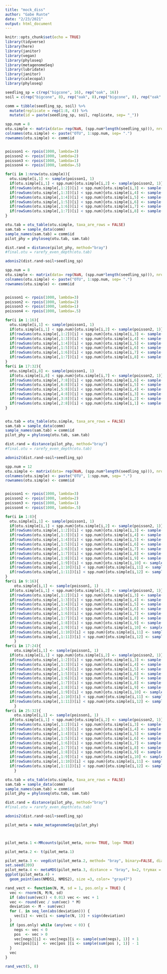 ```yaml
---
title: "mock_diss"
author: "Gabe Runte"
date: "2/23/2021"
output: html_document
---
```


```r
knitr::opts_chunk$set(echo = TRUE)
library(tidyverse)
library(here)
library(janitor)
library(vegan)
library(phyloseq)
library(metagenomeSeq)
library(lubridate)
library(janitor)
library(calecopal)
library(phyloseq)
```

```r
seedling_sp = c(rep("bigcone", 16), rep("oak", 16))
soil = c(rep("bigcone", 8), rep("oak", 8),rep("bigcone", 8), rep("oak", 8))

comm = tibble(seedling_sp, soil) %>% 
  mutate(replicate = rep(1:8, 4)) %>% 
  mutate(id = paste(seedling_sp, soil, replicate, sep= "_"))
```

```r
spp.num = 8
otu.simple <- matrix(data= rep(NaN, (spp.num*length(seedling_sp))), nrow = length(seedling_sp), ncol = spp.num)
colnames(otu.simple) <- paste("OTU", 1:spp.num, sep= ".")
rownames(otu.simple) <- comm$id


poisson1 <- rpois(1000, lambda=3)
poisson2 <- rpois(1000, lambda=2)
poisson3 <- rpois(1000, lambda=1)
poisson4 <- rpois(1000, lambda=.5)

for(i in 1:nrow(otu.simple)){
  otu.simple[i,1] <- sample(poisson1, 1)
  if(otu.simple[i,1] < spp.num){otu.simple[i,2] <- sample(poisson2, 1)} else{otu.simple[i,2] <-0}
  if(rowSums(otu.simple[,1:2])[i] < spp.num){otu.simple[i,3] <- sample(poisson3, 1)} else{otu.simple[i,3] <-0}
  if(rowSums(otu.simple[,1:3])[i] < spp.num){otu.simple[i,4] <- sample(poisson4, 1)} else{otu.simple[i,4] <-0}
  if(rowSums(otu.simple[,1:4])[i] < spp.num){otu.simple[i,5] <- sample(poisson4, 1)} else{otu.simple[i,5] <-0}
  if(rowSums(otu.simple[,1:5])[i] < spp.num){otu.simple[i,6] <- sample(poisson4, 1)} else{otu.simple[i,6] <-0}
  if(rowSums(otu.simple[,1:6])[i] < spp.num){otu.simple[i,7] <- sample(poisson4, 1)} else{otu.simple[i,7] <-0}
  if(rowSums(otu.simple[,1:7])[i] < spp.num){otu.simple[i,8] <- sample(poisson4, 1)} else{otu.simple[i,8] <-0}
}

otu.tab = otu_table(otu.simple, taxa_are_rows = FALSE)
sam.tab = sample_data(comm)
sample_names(sam.tab) = comm$id
pilot_phy = phyloseq(otu.tab, sam.tab)

dist.rand = distance(pilot_phy, method="bray")
#final.otu = rarefy_even_depth(otu.tab)

adonis2(dist.rand~soil+seedling_sp)
```

```r
spp.num = 8
otu.simple <- matrix(data= rep(NaN, (spp.num*length(seedling_sp))), nrow = length(seedling_sp), ncol = spp.num)
colnames(otu.simple) <- paste("OTU", 1:spp.num, sep= ".")
rownames(otu.simple) <- comm$id


poisson1 <- rpois(1000, lambda=3)
poisson2 <- rpois(1000, lambda=2)
poisson3 <- rpois(1000, lambda=1)
poisson4 <- rpois(1000, lambda=.5)

for(i in 1:16){
  otu.simple[i,1] <- sample(poisson1, 1)
  if(otu.simple[i,1] < spp.num){otu.simple[i,2] <- sample(poisson2, 1)} else{otu.simple[i,2] <-0}
  if(rowSums(otu.simple[,1:2])[i] < spp.num){otu.simple[i,3] <- sample(poisson3, 1)} else{otu.simple[i,3] <-0}
  if(rowSums(otu.simple[,1:3])[i] < spp.num){otu.simple[i,4] <- sample(poisson4, 1)} else{otu.simple[i,4] <-0}
  if(rowSums(otu.simple[,1:4])[i] < spp.num){otu.simple[i,5] <- sample(poisson4, 1)} else{otu.simple[i,5] <-0}
  if(rowSums(otu.simple[,1:5])[i] < spp.num){otu.simple[i,6] <- sample(poisson4, 1)} else{otu.simple[i,6] <-0}
  if(rowSums(otu.simple[,1:6])[i] < spp.num){otu.simple[i,7] <- sample(poisson4, 1)} else{otu.simple[i,7] <-0}
  if(rowSums(otu.simple[,1:7])[i] < spp.num){otu.simple[i,8] <- sample(poisson4, 1)} else{otu.simple[i,8] <-0}
}
for(i in 17:32){
  otu.simple[i,8] <- sample(poisson1, 1)
  if(otu.simple[i,8] < spp.num){otu.simple[i,7] <- sample(poisson2, 1)} else{otu.simple[i,7] <-0}
  if(rowSums(otu.simple[,7:8])[i] < spp.num){otu.simple[i,6] <- sample(poisson3, 1)} else{otu.simple[i,6] <-0}
  if(rowSums(otu.simple[,6:8])[i] < spp.num){otu.simple[i,5] <- sample(poisson4, 1)} else{otu.simple[i,5] <-0}
  if(rowSums(otu.simple[,5:8])[i] < spp.num){otu.simple[i,4] <- sample(poisson4, 1)} else{otu.simple[i,4] <-0}
  if(rowSums(otu.simple[,4:8])[i] < spp.num){otu.simple[i,3] <- sample(poisson4, 1)} else{otu.simple[i,3] <-0}
  if(rowSums(otu.simple[,3:8])[i] < spp.num){otu.simple[i,2] <- sample(poisson4, 1)} else{otu.simple[i,2] <-0}
  if(rowSums(otu.simple[,2:8])[i] < spp.num){otu.simple[i,1] <- sample(poisson4, 1)} else{otu.simple[i,1] <-0}
}


otu.tab = otu_table(otu.simple, taxa_are_rows = FALSE)
sam.tab = sample_data(comm)
sample_names(sam.tab) = comm$id
pilot_phy = phyloseq(otu.tab, sam.tab)

dist.rand = distance(pilot_phy, method="bray")
#final.otu = rarefy_even_depth(otu.tab)

adonis2(dist.rand~soil+seedling_sp)
```



```r
spp.num = 12
otu.simple <- matrix(data= rep(NaN, (spp.num*length(seedling_sp))), nrow = length(seedling_sp), ncol = spp.num)
colnames(otu.simple) <- paste("OTU", 1:spp.num, sep= ".")
rownames(otu.simple) <- comm$id


poisson1 <- rpois(1000, lambda=3)
poisson2 <- rpois(1000, lambda=2)
poisson3 <- rpois(1000, lambda=1)
poisson4 <- rpois(1000, lambda=.5)

for(i in 1:8){
  otu.simple[i,1] <- sample(poisson1, 1)
  if(otu.simple[i,1] < spp.num){otu.simple[i,2] <- sample(poisson2, 1)} else{otu.simple[i,2] <-0}
  if(rowSums(otu.simple[,1:2])[i] < spp.num){otu.simple[i,3] <- sample(poisson3, 1)} else{otu.simple[i,3] <-0}
  if(rowSums(otu.simple[,1:3])[i] < spp.num){otu.simple[i,4] <- sample(poisson4, 1)} else{otu.simple[i,4] <-0}
  if(rowSums(otu.simple[,1:4])[i] < spp.num){otu.simple[i,5] <- sample(poisson4, 1)} else{otu.simple[i,5] <-0}
  if(rowSums(otu.simple[,1:5])[i] < spp.num){otu.simple[i,6] <- sample(poisson4, 1)} else{otu.simple[i,6] <-0}
  if(rowSums(otu.simple[,1:6])[i] < spp.num){otu.simple[i,7] <- sample(poisson4, 1)} else{otu.simple[i,7] <-0}
  if(rowSums(otu.simple[,1:7])[i] < spp.num){otu.simple[i,8] <- sample(poisson4, 1)} else{otu.simple[i,8] <-0}
  if(rowSums(otu.simple[,1:8])[i] < spp.num){otu.simple[i,9] <- sample(poisson4, 1)} else{otu.simple[i,9] <-0}
  if(rowSums(otu.simple[,1:9])[i] < spp.num){otu.simple[i,10] <- sample(poisson4, 1)} else{otu.simple[i,10] <-0}
  if(rowSums(otu.simple[,1:10])[i] < spp.num){otu.simple[i,11] <- sample(poisson4, 1)} else{otu.simple[i,11] <-0}
  if(rowSums(otu.simple[,1:11])[i] < spp.num){otu.simple[i,12] <- sample(poisson4, 1)} else{otu.simple[i,12] <-0}
}
for(i in 9:16){
    otu.simple[i,1] <- sample(poisson1, 1)
  if(otu.simple[i,1] < spp.num){otu.simple[i,2] <- sample(poisson2, 1)} else{otu.simple[i,2] <-0}
  if(rowSums(otu.simple[,1:2])[i] < spp.num){otu.simple[i,3] <- sample(poisson3, 1)} else{otu.simple[i,3] <-0}
  if(rowSums(otu.simple[,1:3])[i] < spp.num){otu.simple[i,4] <- sample(poisson4, 1)} else{otu.simple[i,4] <-0}
  if(rowSums(otu.simple[,1:4])[i] < spp.num){otu.simple[i,5] <- sample(poisson4, 1)} else{otu.simple[i,5] <-0}
  if(rowSums(otu.simple[,1:5])[i] < spp.num){otu.simple[i,6] <- sample(poisson4, 1)} else{otu.simple[i,6] <-0}
  if(rowSums(otu.simple[,1:6])[i] < spp.num){otu.simple[i,7] <- sample(poisson4, 1)} else{otu.simple[i,7] <-0}
  if(rowSums(otu.simple[,1:7])[i] < spp.num){otu.simple[i,8] <- sample(poisson4, 1)} else{otu.simple[i,8] <-0}
  if(rowSums(otu.simple[,1:8])[i] < spp.num){otu.simple[i,9] <- sample(poisson4, 1)} else{otu.simple[i,9] <-0}
  if(rowSums(otu.simple[,1:9])[i] < spp.num){otu.simple[i,10] <- sample(poisson4, 1)} else{otu.simple[i,10] <-0}
  if(rowSums(otu.simple[,1:10])[i] < spp.num){otu.simple[i,11] <- sample(poisson4, 1)} else{otu.simple[i,11] <-0}
  if(rowSums(otu.simple[,1:11])[i] < spp.num){otu.simple[i,12] <- sample(poisson4, 1)} else{otu.simple[i,12] <-0}
    }
for(i in 17:24){
    otu.simple[i,1] <- sample(poisson1, 1)
  if(otu.simple[i,1] < spp.num){otu.simple[i,2] <- sample(poisson2, 1)} else{otu.simple[i,2] <-0}
  if(rowSums(otu.simple[,1:2])[i] < spp.num){otu.simple[i,3] <- sample(poisson3, 1)} else{otu.simple[i,3] <-0}
  if(rowSums(otu.simple[,1:3])[i] < spp.num){otu.simple[i,4] <- sample(poisson4, 1)} else{otu.simple[i,4] <-0}
  if(rowSums(otu.simple[,1:4])[i] < spp.num){otu.simple[i,5] <- sample(poisson4, 1)} else{otu.simple[i,5] <-0}
  if(rowSums(otu.simple[,1:5])[i] < spp.num){otu.simple[i,6] <- sample(poisson4, 1)} else{otu.simple[i,6] <-0}
  if(rowSums(otu.simple[,1:6])[i] < spp.num){otu.simple[i,7] <- sample(poisson4, 1)} else{otu.simple[i,7] <-0}
  if(rowSums(otu.simple[,1:7])[i] < spp.num){otu.simple[i,8] <- sample(poisson4, 1)} else{otu.simple[i,8] <-0}
  if(rowSums(otu.simple[,1:8])[i] < spp.num){otu.simple[i,9] <- sample(poisson4, 1)} else{otu.simple[i,9] <-0}
  if(rowSums(otu.simple[,1:9])[i] < spp.num){otu.simple[i,10] <- sample(poisson4, 1)} else{otu.simple[i,10] <-0}
  if(rowSums(otu.simple[,1:10])[i] < spp.num){otu.simple[i,11] <- sample(poisson4, 1)} else{otu.simple[i,11] <-0}
  if(rowSums(otu.simple[,1:11])[i] < spp.num){otu.simple[i,12] <- sample(poisson4, 1)} else{otu.simple[i,12] <-0}
    }
for(i in 25:32){
    otu.simple[i,1] <- sample(poisson1, 1)
  if(otu.simple[i,1] < spp.num){otu.simple[i,2] <- sample(poisson2, 1)} else{otu.simple[i,2] <-0}
  if(rowSums(otu.simple[,1:2])[i] < spp.num){otu.simple[i,3] <- sample(poisson3, 1)} else{otu.simple[i,3] <-0}
  if(rowSums(otu.simple[,1:3])[i] < spp.num){otu.simple[i,4] <- sample(poisson4, 1)} else{otu.simple[i,4] <-0}
  if(rowSums(otu.simple[,1:4])[i] < spp.num){otu.simple[i,5] <- sample(poisson4, 1)} else{otu.simple[i,5] <-0}
  if(rowSums(otu.simple[,1:5])[i] < spp.num){otu.simple[i,6] <- sample(poisson4, 1)} else{otu.simple[i,6] <-0}
  if(rowSums(otu.simple[,1:6])[i] < spp.num){otu.simple[i,7] <- sample(poisson4, 1)} else{otu.simple[i,7] <-0}
  if(rowSums(otu.simple[,1:7])[i] < spp.num){otu.simple[i,8] <- sample(poisson4, 1)} else{otu.simple[i,8] <-0}
  if(rowSums(otu.simple[,1:8])[i] < spp.num){otu.simple[i,9] <- sample(poisson4, 1)} else{otu.simple[i,9] <-0}
  if(rowSums(otu.simple[,1:9])[i] < spp.num){otu.simple[i,10] <- sample(poisson4, 1)} else{otu.simple[i,10] <-0}
  if(rowSums(otu.simple[,1:10])[i] < spp.num){otu.simple[i,11] <- sample(poisson4, 1)} else{otu.simple[i,11] <-0}
  if(rowSums(otu.simple[,1:11])[i] < spp.num){otu.simple[i,12] <- sample(poisson4, 1)} else{otu.simple[i,12] <-0}
    }

otu.tab = otu_table(otu.simple, taxa_are_rows = FALSE)
sam.tab = sample_data(comm)
sample_names(sam.tab) = comm$id
pilot_phy = phyloseq(otu.tab, sam.tab)

dist.rand = distance(pilot_phy, method="bray")
#final.otu = rarefy_even_depth(otu.tab)

adonis2(dist.rand~soil+seedling_sp)

pilot_meta = make_metagenomeSeq(pilot_phy)



pilot_meta.1 <-MRcounts(pilot_meta, norm= TRUE, log= TRUE)

pilot_meta.2 <- t(pilot_meta.1)

pilot_meta.3 <- vegdist(pilot_meta.2, method= "bray", binary=FALSE, diag=TRUE, upper=TRUE)
set.seed(209)
pilot_meta.4 <- metaMDS(pilot_meta.3, distance = "bray", k=2, trymax = 1000)
ggplot(pilot_meta.4) +
  geom_point(aes(NMDS1, NMDS2), size =3, color= "gray47")

```

```r
rand_vect <- function(N, M, sd = 1, pos.only = TRUE) {
  vec <- rnorm(N, M/N, sd)
  if (abs(sum(vec)) < 0.01) vec <- vec + 1
  vec <- round(vec / sum(vec) * M)
  deviation <- M - sum(vec)
  for (. in seq_len(abs(deviation))) {
    vec[i] <- vec[i <- sample(N, 1)] + sign(deviation)
  }
  if (pos.only) while (any(vec < 0)) {
    negs <- vec < 0
    pos  <- vec > 0
    vec[negs][i] <- vec[negs][i <- sample(sum(negs), 1)] + 1
    vec[pos][i]  <- vec[pos ][i <- sample(sum(pos ), 1)] - 1
  }
  vec
}

rand_vect(5, 8)
```

